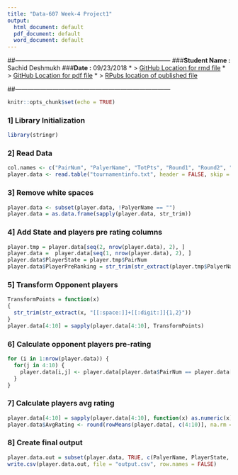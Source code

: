 ```yaml
---
title: "Data-607 Week-4 Project1"
output:
  html_document: default
  pdf_document: default
  word_document: default
---
```

##---------------------------------------------------------------------------
###**Student Name :** Sachid Deshmukh
###**Date :** 09/23/2018
* > [GitHub Location for rmd file](https://github.com/mlforsachid/MSDSQ1/blob/master/Data607/Week3/SachidVijay.Deshmukh60.rmd)
* > [GitHub Location for pdf file](https://github.com/mlforsachid/MSDSQ1/blob/master/Data607/Week3/SachidVijay.Deshmukh60.pdf)
* > [RPubs location of published file](http://rpubs.com/sachid/Data607Week4Project1)

##---------------------------------------------------------------------------

```r
knitr::opts_chunk$set(echo = TRUE)
```

### 1] Library Initialization

```r
library(stringr)
```

### 2] Read Data
```r
col.names <- c("PairNum", "PalyerName", "TotPts", "Round1", "Round2", "Round3", "Round4", "Round5", "Round6", "Round7", "LastIndex")
player.data <- read.table("tournamentinfo.txt", header = FALSE, skip = 4, sep = "|", fill = TRUE, stringsAsFactors = FALSE, col.names = col.names)[,1:10]
```

### 3] Remove white spaces
```r
player.data <- subset(player.data, !PalyerName == "")
player.data = as.data.frame(sapply(player.data, str_trim))
```
### 4] Add State and players pre rating columns
```r
player.tmp = player.data[seq(2, nrow(player.data), 2), ]
player.data =  player.data[seq(1, nrow(player.data), 2), ]
player.data$PlayerState = player.tmp$PairNum
player.data$PlayerPreRanking = str_trim(str_extract(player.tmp$PalyerName, "[[:blank:]]{1}[[:digit:]]{3,4}"))
```

### 5] Transform Opponent players
```r
TransformPoints = function(x)
{
  str_trim(str_extract(x, "[[:space:]]+[[:digit:]]{1,2}"))
}
player.data[4:10] = sapply(player.data[4:10], TransformPoints)
```

### 6] Calculate opponent players pre-rating 
```r
for (i in 1:nrow(player.data)) {
  for(j in 4:10) {
    player.data[i,j] <- player.data[player.data$PairNum == player.data[i,j],12][1]
  }
}

```

### 7] Calculate players avg rating
```r
player.data[4:10] = sapply(player.data[4:10], function(x) as.numeric(x))
player.data$AvgRating <- round(rowMeans(player.data[, c(4:10)], na.rm = TRUE), 1)
```

### 8] Create final output
```r
player.data.out = subset(player.data, TRUE, c(PalyerName, PlayerState, TotPts, PlayerPreRanking, AvgRating))
write.csv(player.data.out, file = "output.csv", row.names = FALSE)
```